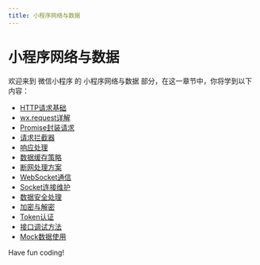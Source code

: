 ```yaml
---
title: 小程序网络与数据
---
```


# 小程序网络与数据

欢迎来到 微信小程序 的 小程序网络与数据 部分，在这一章节中，你将学到以下内容：

- [HTTP请求基础](./0-http-request-base.mdx)
- [wx.request详解](./1-wxrequest-explained-in-detail.mdx)
- [Promise封装请求](./2-promise-encapsulation-request.mdx)
- [请求拦截器](./3-request-blocker.mdx)
- [响应处理](./4-response-processing.mdx)
- [数据缓存策略](./5-data-cache-policy.mdx)
- [断网处理方案](./6-network-disconnection-handling-plan.mdx)
- [WebSocket通信](./7-websocket-communication.mdx)
- [Socket连接维护](./8-socket-connection-maintenance.mdx)
- [数据安全处理](./9-data-security-processing.mdx)
- [加密与解密](./10-encryption-and-decryption.mdx)
- [Token认证](./11-token-authentication.mdx)
- [接口调试方法](./12-interface-debugging-method.mdx)
- [Mock数据使用](./13-mock-data-usage.mdx)

Have fun coding!